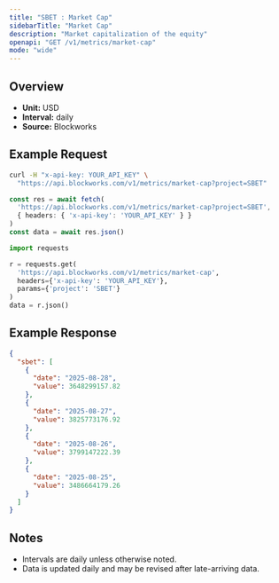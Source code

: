 ```yaml
---
title: "SBET : Market Cap"
sidebarTitle: "Market Cap"
description: "Market capitalization of the equity"
openapi: "GET /v1/metrics/market-cap"
mode: "wide"
---
```


## Overview

- **Unit:** USD
- **Interval:** daily
- **Source:** Blockworks

## Example Request

<CodeGroup>

```bash cURL
curl -H "x-api-key: YOUR_API_KEY" \
  "https://api.blockworks.com/v1/metrics/market-cap?project=SBET"
```

```typescript TypeScript
const res = await fetch(
  'https://api.blockworks.com/v1/metrics/market-cap?project=SBET',
  { headers: { 'x-api-key': 'YOUR_API_KEY' } }
)
const data = await res.json()
```

```python Python
import requests

r = requests.get(
  'https://api.blockworks.com/v1/metrics/market-cap',
  headers={'x-api-key': 'YOUR_API_KEY'},
  params={'project': 'SBET'}
)
data = r.json()
```

</CodeGroup>

## Example Response

```json
{
  "sbet": [
    {
      "date": "2025-08-28",
      "value": 3648299157.82
    },
    {
      "date": "2025-08-27",
      "value": 3825773176.92
    },
    {
      "date": "2025-08-26",
      "value": 3799147222.39
    },
    {
      "date": "2025-08-25",
      "value": 3486664179.26
    }
  ]
}
```

## Notes
- Intervals are daily unless otherwise noted.
- Data is updated daily and may be revised after late-arriving data.
